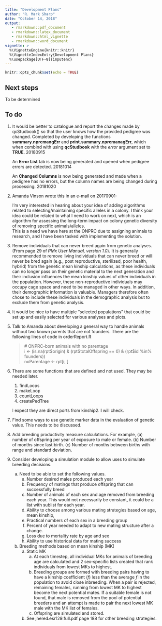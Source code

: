 ```yaml
---
title: "Development Plans"
author: "R. Mark Sharp"
date: "October 14, 2018"
output: 
   - rmarkdown::pdf_document
   - rmarkdown::latex_document
   - rmarkdown::html_vignette
   - rmarkdown::word_document
vignette: >
  %\VignetteEngine{knitr::knitr}
  %\VignetteIndexEntry{Development Plans}
  %\usepackage[UTF-8]{inputenc}
---
```


```r
knitr::opts_chunk$set(echo = TRUE)
```
## Next steps
To be determined


## To do
1. It would be better to catalogue and report the changes made by qcStudbook()
   so that the user knows how the provided pedigree was changed. Completed by
   developing the functions __summary.nprcmangErr__ and
   __print.summary.nprcmanagErr__, which when combind with using 
   __qcStudbook__ with the _error_ argument set to __TRUE__. 20180915
   
   An __Error List__ tab is now being generated and opened when pedigree errors 
   are detected. 20181014
   
   An __Changed Columns__ is now being generated and made when a pedigree has no 
   errors, but the column names are being changed during processing. 20181020
   
2. Amanda Vinson wrote this in an e-mail on 20170901:
  
    I'm very interested in hearing about your idea of adding algorithms related 
    to selecting/maintaining specific alleles in a colony. 
    I think your idea could be related to what I need to work on next, 
    which is an algorithm for assessing the long-term impact on colony genetic 
    diversity of removing specific animals/alleles.  
    This is a need we have here at the ONPRC due to assigning animals to  
    research, and I have been tasked with implementing the solution.

3. Remove individuals that can never breed again from genetic analyses.
(From page 29 of _PMx User Manual, version 1.0_).
It is generally recommended to remove living individuals that can never breed 
or will never be bred again (e.g., post reproductive, sterilized, poor health, 
hybrid) from the genetic mean kinship calculations, as these individuals can no 
longer pass on their genetic material to the next generation and their 
inclusion influences the mean kinship values of other individuals in the 
population. However, these non-reproductive individuals may occupy cage space 
and need to be managed in other ways. In addition, their demographic 
information is valuable. Managers therefore often chose to include these 
individuals in the demographic analysis but to exclude them from genetic 
analysis. 

4. It would be nice to have multiple "selected populations" that could be 
set up and easily selected for various analyses and plots.

5. Talk to Amanda about developing a general way to handle animals without 
two known parents that are not founders. There are the following lines of code
in orderReport.R

    >    \# ONPRC-born animals with no parentage  
    >    i <- (is.na(rpt\$origin) & (rpt\$totalOffspring == 0) & (rpt\$id %in% founders))  
    >    noParentage <- rpt[i, ]  

6. There are some functions that are defined and not used. 
   They may be needed later.
    1. findLoops
    2. makeLoop
    3. countLoops
    4. createPedTree
    
   I expect they are direct ports from kinship2. 
   I will check.
   
7. Find some ways to use genetic marker data in the evaluation of genetic 
   value. This needs to be discussed.

8. Add breeding productivity measure calculations. For example, (a) number of
   offspring per year of exposure to male or female. (b) Number of months since
   last birth. (c) Number of months between births with range and standard
   deviation.

9. Consider developing a simulation module to allow uses to simulate breeding decisions.
    a. Need to be able to set the following values.
        a. Number desired males produced each year
        b. Frequency of matings that produce offspring that can successfully breed
        c. Number of animals of each sex and age removed from breeding each year. 
        This would not necessarily be constant, it could be a list with sublist for each year.
        d. Ability to choose among various mating strategies based on age, mean kinship,
        e. Practical numbers of each sex in a breeding group
        f. Percent of year needed to adapt to new mating structure after a change.
        g. Loss due to mortality rate by age and sex
        h. Ability to use historical data for mating success
    b. Breeding methods based on mean kinship (MK)
        a. Static MK
            a. At each timestep, all individual MKs for animals of breeding age
            are calculated and 2 sex-specific lists 
            created that rank individuals from lowest MKs to highest.
            b. Breeding groups are formed with breeding pairs having to have a kinship
            coefficient (_f_) less than the average _f_ in the population to avoid
            close inbreeding. When a pair is rejected, remaining females, running from
            lowest MK to highest become the next potential mates. 
            If a suitable female is not found, that male is removed from the pool of
            potential breeders and an attempt is made to pair the next lowest MK male 
            with the MK list of females.
            c. Offspring are simulated and stored.
         b. See jhered.esr129.full.pdf page 188 for other breeding strategies.



